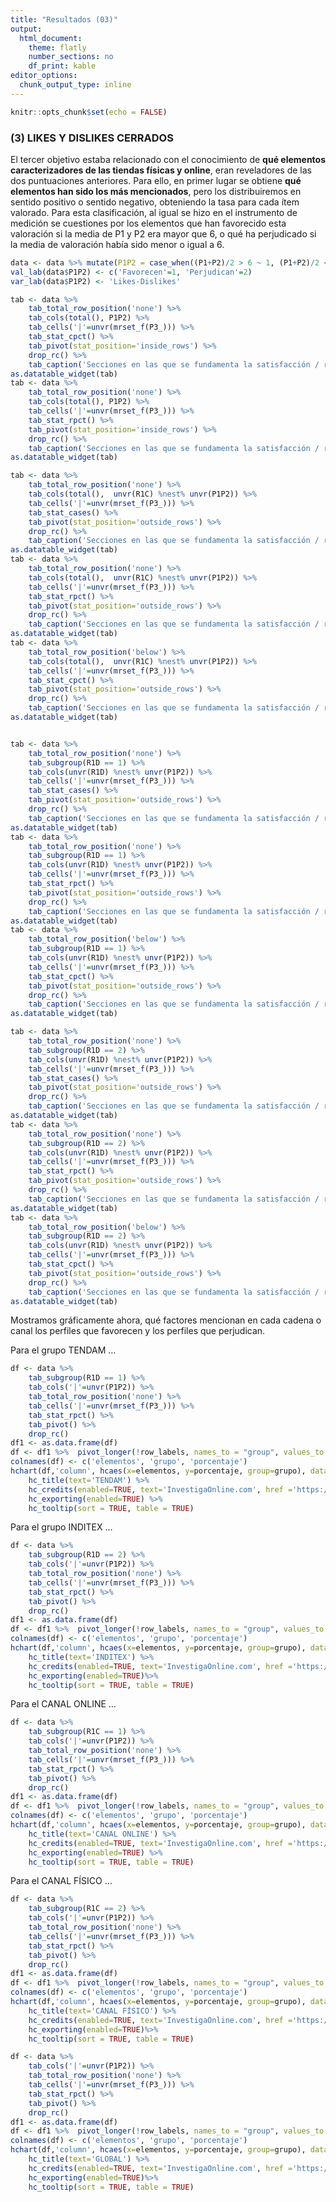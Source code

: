 ```yaml
---
title: "Resultados (03)"
output: 
  html_document: 
    theme: flatly
    number_sections: no
    df_print: kable
editor_options: 
  chunk_output_type: inline
---
```


```r
knitr::opts_chunk$set(echo = FALSE)
```

### (3) LIKES Y DISLIKES CERRADOS

El tercer objetivo estaba relacionado con el conocimiento de **qué elementos caracterizadores de las tiendas físicas y online**, eran reveladores de las dos puntuaciones anteriores. Para ello, en primer lugar se obtiene **qué elementos han sido los más mencionados**, pero los distribuiremos en sentido positivo o sentido negativo, obteniendo la tasa para cada ítem valorado. Para esta clasificación, al igual se hizo en el instrumento de medición se cuestiones por los elementos que han favorecido esta valoración si la media de P1 y P2 era mayor que 6, o qué ha perjudicado si la media de valoración había sido menor o igual a 6.

```r
data <- data %>% mutate(P1P2 = case_when((P1+P2)/2 > 6 ~ 1, (P1+P2)/2 <=6 ~ 2))
val_lab(data$P1P2) <- c('Favorecen'=1, 'Perjudican'=2)
var_lab(data$P1P2) <- 'Likes-Dislikes'

tab <- data %>%
    tab_total_row_position('none') %>%
    tab_cols(total(), P1P2) %>%
	tab_cells('|'=unvr(mrset_f(P3_))) %>%
    tab_stat_cpct() %>%
    tab_pivot(stat_position='inside_rows') %>%
    drop_rc() %>%
    tab_caption('Secciones en las que se fundamenta la satisfacción / recomendación (% columna)')
as.datatable_widget(tab)
tab <- data %>%
    tab_total_row_position('none') %>%
    tab_cols(total(), P1P2) %>%
	tab_cells('|'=unvr(mrset_f(P3_))) %>%
    tab_stat_rpct() %>% 
    tab_pivot(stat_position='inside_rows') %>%
    drop_rc() %>%
    tab_caption('Secciones en las que se fundamenta la satisfacción / recomendación (% fila)')
as.datatable_widget(tab)

tab <- data %>%
    tab_total_row_position('none') %>%
    tab_cols(total(),  unvr(R1C) %nest% unvr(P1P2)) %>%
	tab_cells('|'=unvr(mrset_f(P3_))) %>%
	tab_stat_cases() %>%
    tab_pivot(stat_position='outside_rows') %>%
    drop_rc() %>%
    tab_caption('Secciones en las que se fundamenta la satisfacción / recomendación (casos)')
as.datatable_widget(tab)
tab <- data %>%
    tab_total_row_position('none') %>%
    tab_cols(total(),  unvr(R1C) %nest% unvr(P1P2)) %>%
	tab_cells('|'=unvr(mrset_f(P3_))) %>%
	tab_stat_rpct() %>%
    tab_pivot(stat_position='outside_rows') %>%
    drop_rc() %>%
    tab_caption('Secciones en las que se fundamenta la satisfacción / recomendación (% fila)')
as.datatable_widget(tab)
tab <- data %>%
    tab_total_row_position('below') %>%
    tab_cols(total(),  unvr(R1C) %nest% unvr(P1P2)) %>%
	tab_cells('|'=unvr(mrset_f(P3_))) %>%
	tab_stat_cpct() %>%
    tab_pivot(stat_position='outside_rows') %>%
    drop_rc() %>%
    tab_caption('Secciones en las que se fundamenta la satisfacción / recomendación (% columna)')
as.datatable_widget(tab)


tab <- data %>%
    tab_total_row_position('none') %>%
    tab_subgroup(R1D == 1) %>% 
    tab_cols(unvr(R1D) %nest% unvr(P1P2)) %>%
	tab_cells('|'=unvr(mrset_f(P3_))) %>%
	tab_stat_cases() %>%
    tab_pivot(stat_position='outside_rows') %>%
    drop_rc() %>%
    tab_caption('Secciones en las que se fundamenta la satisfacción / recomendación (casos)')
as.datatable_widget(tab)
tab <- data %>%
    tab_total_row_position('none') %>%
    tab_subgroup(R1D == 1) %>% 
    tab_cols(unvr(R1D) %nest% unvr(P1P2)) %>%
	tab_cells('|'=unvr(mrset_f(P3_))) %>%
	tab_stat_rpct() %>%
    tab_pivot(stat_position='outside_rows') %>%
    drop_rc() %>%
    tab_caption('Secciones en las que se fundamenta la satisfacción / recomendación (% fila)')
as.datatable_widget(tab)
tab <- data %>%
    tab_total_row_position('below') %>%
    tab_subgroup(R1D == 1) %>% 
    tab_cols(unvr(R1D) %nest% unvr(P1P2)) %>%
	tab_cells('|'=unvr(mrset_f(P3_))) %>%
	tab_stat_cpct() %>%
    tab_pivot(stat_position='outside_rows') %>%
    drop_rc() %>%
    tab_caption('Secciones en las que se fundamenta la satisfacción / recomendación (% columna)')
as.datatable_widget(tab)

tab <- data %>%
    tab_total_row_position('none') %>%
    tab_subgroup(R1D == 2) %>% 
    tab_cols(unvr(R1D) %nest% unvr(P1P2)) %>%
	tab_cells('|'=unvr(mrset_f(P3_))) %>%
	tab_stat_cases() %>%
    tab_pivot(stat_position='outside_rows') %>%
    drop_rc() %>%
    tab_caption('Secciones en las que se fundamenta la satisfacción / recomendación (casos)')
as.datatable_widget(tab)
tab <- data %>%
    tab_total_row_position('none') %>%
    tab_subgroup(R1D == 2) %>% 
    tab_cols(unvr(R1D) %nest% unvr(P1P2)) %>%
	tab_cells('|'=unvr(mrset_f(P3_))) %>%
	tab_stat_rpct() %>%
    tab_pivot(stat_position='outside_rows') %>%
    drop_rc() %>%
    tab_caption('Secciones en las que se fundamenta la satisfacción / recomendación (% fila)')
as.datatable_widget(tab)
tab <- data %>%
    tab_total_row_position('below') %>%
    tab_subgroup(R1D == 2) %>% 
    tab_cols(unvr(R1D) %nest% unvr(P1P2)) %>%
	tab_cells('|'=unvr(mrset_f(P3_))) %>%
	tab_stat_cpct() %>%
    tab_pivot(stat_position='outside_rows') %>%
    drop_rc() %>%
    tab_caption('Secciones en las que se fundamenta la satisfacción / recomendación (% columna)')
as.datatable_widget(tab)
```

Mostramos gráficamente ahora, qué factores mencionan en cada cadena o canal los perfiles que favorecen y los perfiles que perjudican.

Para el grupo TENDAM ...

```r
df <- data %>%
    tab_subgroup(R1D == 1) %>%
    tab_cols('|'=unvr(P1P2)) %>%
    tab_total_row_position('none') %>%
	tab_cells('|'=unvr(mrset_f(P3_))) %>%
	tab_stat_rpct() %>%
    tab_pivot() %>%
    drop_rc()
df1 <- as.data.frame(df)
df <- df1 %>%  pivot_longer(!row_labels, names_to = "group", values_to = "y")
colnames(df) <- c('elementos', 'grupo', 'porcentaje')
hchart(df,'column', hcaes(x=elementos, y=porcentaje, group=grupo), dataLabels=list(enabled=TRUE, format='{point.y:.1f} %')) %>%
    hc_title(text='TENDAM') %>%
    hc_credits(enabled=TRUE, text='InvestigaOnline.com', href ='https://www.investigaonline.com') %>%
    hc_exporting(enabled=TRUE) %>%
    hc_tooltip(sort = TRUE, table = TRUE)
```

Para el grupo INDITEX ...

```r
df <- data %>%
    tab_subgroup(R1D == 2) %>%
    tab_cols('|'=unvr(P1P2)) %>%
    tab_total_row_position('none') %>%
	tab_cells('|'=unvr(mrset_f(P3_))) %>%
	tab_stat_rpct() %>%
    tab_pivot() %>%
    drop_rc()
df1 <- as.data.frame(df)
df <- df1 %>%  pivot_longer(!row_labels, names_to = "group", values_to = "y")
colnames(df) <- c('elementos', 'grupo', 'porcentaje')
hchart(df,'column', hcaes(x=elementos, y=porcentaje, group=grupo), dataLabels=list(enabled=TRUE, format='{point.y:.1f} %')) %>%
    hc_title(text='INDITEX') %>%
    hc_credits(enabled=TRUE, text='InvestigaOnline.com', href ='https://www.investigaonline.com') %>%
    hc_exporting(enabled=TRUE)%>%
    hc_tooltip(sort = TRUE, table = TRUE)

```
Para el CANAL ONLINE ...

```r
df <- data %>%
    tab_subgroup(R1C == 1) %>%
    tab_cols('|'=unvr(P1P2)) %>%
    tab_total_row_position('none') %>%
	tab_cells('|'=unvr(mrset_f(P3_))) %>%
	tab_stat_rpct() %>%
    tab_pivot() %>%
    drop_rc()
df1 <- as.data.frame(df)
df <- df1 %>%  pivot_longer(!row_labels, names_to = "group", values_to = "y")
colnames(df) <- c('elementos', 'grupo', 'porcentaje')
hchart(df,'column', hcaes(x=elementos, y=porcentaje, group=grupo), dataLabels=list(enabled=TRUE, format='{point.y:.1f} %')) %>%
    hc_title(text='CANAL ONLINE') %>%
    hc_credits(enabled=TRUE, text='InvestigaOnline.com', href ='https://www.investigaonline.com') %>%
    hc_exporting(enabled=TRUE) %>%
    hc_tooltip(sort = TRUE, table = TRUE)
```

Para el CANAL FÍSICO ...

```r
df <- data %>%
    tab_subgroup(R1C == 2) %>%
    tab_cols('|'=unvr(P1P2)) %>%
    tab_total_row_position('none') %>%
	tab_cells('|'=unvr(mrset_f(P3_))) %>%
	tab_stat_rpct() %>%
    tab_pivot() %>%
    drop_rc()
df1 <- as.data.frame(df)
df <- df1 %>%  pivot_longer(!row_labels, names_to = "group", values_to = "y")
colnames(df) <- c('elementos', 'grupo', 'porcentaje')
hchart(df,'column', hcaes(x=elementos, y=porcentaje, group=grupo), dataLabels=list(enabled=TRUE, format='{point.y:.1f} %')) %>%
    hc_title(text='CANAL FÍSICO') %>%
    hc_credits(enabled=TRUE, text='InvestigaOnline.com', href ='https://www.investigaonline.com') %>%
    hc_exporting(enabled=TRUE)%>%
    hc_tooltip(sort = TRUE, table = TRUE)

```

```r
df <- data %>%
    tab_cols('|'=unvr(P1P2)) %>%
    tab_total_row_position('none') %>%
	tab_cells('|'=unvr(mrset_f(P3_))) %>%
	tab_stat_rpct() %>%
    tab_pivot() %>%
    drop_rc()
df1 <- as.data.frame(df)
df <- df1 %>%  pivot_longer(!row_labels, names_to = "group", values_to = "y")
colnames(df) <- c('elementos', 'grupo', 'porcentaje')
hchart(df,'column', hcaes(x=elementos, y=porcentaje, group=grupo), dataLabels=list(enabled=TRUE, format='{point.y:.1f} %')) %>%
    hc_title(text='GLOBAL') %>%
    hc_credits(enabled=TRUE, text='InvestigaOnline.com', href ='https://www.investigaonline.com') %>%
    hc_exporting(enabled=TRUE)%>%
    hc_tooltip(sort = TRUE, table = TRUE)

```